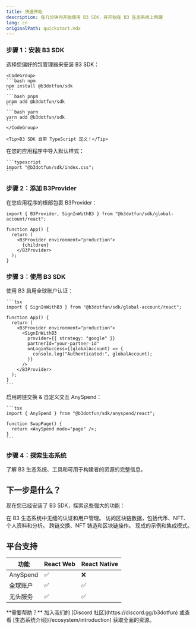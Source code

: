 ```yaml
---
title: 快速开始
description: 在几分钟内开始使用 B3 SDK，并开始在 B3 生态系统上构建
lang: cn
originalPath: quickstart.mdx
---
```

### 步骤 1：安装 B3 SDK
<Steps>
  <Step title="安装 SDK 包">
    选择您偏好的包管理器来安装 B3 SDK：

    <CodeGroup>
    ```bash npm
    npm install @b3dotfun/sdk
    ```
    ```bash pnpm
    pnpm add @b3dotfun/sdk
    ```
    ```bash yarn
    yarn add @b3dotfun/sdk
    ```
    </CodeGroup>

    <Tip>B3 SDK 自带 TypeScript 定义！</Tip>
  </Step>

  <Step title="导入 CSS 样式">
    在您的应用程序中导入默认样式：

    ```typescript
    import "@b3dotfun/sdk/index.css";
    ```
  </Step>
</Steps>

### 步骤 2：添加 B3Provider
在您应用程序的根部包裹 B3Provider：

```tsx
import { B3Provider, SignInWithB3 } from "@b3dotfun/sdk/global-account/react";

function App() {
  return (
    <B3Provider environment="production">
      {children}
    </B3Provider>
  );
}
```


### 步骤 3：使用 B3 SDK
<AccordionGroup>
 <Accordion icon="swap" title="即时账户">
    使用 B3 启用全球账户认证：

    ```tsx
    import { SignInWithB3 } from "@b3dotfun/sdk/global-account/react";

    function App() {
      return (
        <B3Provider environment="production">
          <SignInWithB3
            provider={{ strategy: "google" }}
            partnerId="your-partner-id"
            onLoginSuccess={(globalAccount) => {
              console.log("Authenticated:", globalAccount);
            }}
          />
        </B3Provider>
      );
    }
    ```
  </Accordion>
  <Accordion icon="swap" title="访问流动性">
    启用跨链交换 & 自定义交互 AnySpend：

    ```tsx
    import { AnySpend } from "@b3dotfun/sdk/anyspend/react";

    function SwapPage() {
      return <AnySpend mode="page" />;
    }
    ```
  </Accordion>
</AccordionGroup>

### 步骤 4：探索生态系统

<Card title="发现 B3 生态系统" icon="globe" href="/ecosystem/introduction">
  了解 B3 生态系统、工具和可用于构建者的资源的完整信息。
</Card>

## 下一步是什么？

现在您已经安装了 B3 SDK，探索这些强大的功能：

<CardGroup cols={2}>

<Card title="全球账户" icon="user" href="/sdk/global-account/introduction">
  在 B3 生态系统中无缝的认证和用户管理。
</Card>

<Card title="数据 API" icon="user" href="/data/api-reference/introduction">
  访问区块链数据，包括代币、NFT、个人资料和分析。
</Card>

<Card title="AnySpend SDK" icon="arrows-cross" href="/anyspend/introduction">
  跨链交换、NFT 铸造和区块链操作。
</Card>

<Card title="示例 & 演示" icon="code" href="/sdk/introduction">
  现成的示例和集成模式。
</Card>

</CardGroup>

## 平台支持

| 功能             | React Web | React Native |
| ----------------- | --------- | ------------ |
| AnySpend          | ✅         | ❌            |
| 全球账户         | ✅         | ✅            |
| 无头服务         | ✅         | ✅            |

<Note>
  **需要帮助？** 加入我们的 [Discord 社区](https://discord.gg/b3dotfun) 或查看
  [生态系统介绍](/ecosystem/introduction) 获取全面的资源。
</Note>
